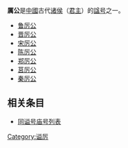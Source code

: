 '''厲公'''是[[中國|中國]]古代[[诸侯|诸侯]]（[[君主|君主]]）的[[谥号|諡号]]之一。

* [[鲁厉公|鲁厉公]]
* [[晋厉公|晋厉公]]
* [[宋厉公|宋厉公]]
* [[陈厉公|陈厉公]]
* [[郑厉公|郑厉公]]
* [[莒厉公|莒厉公]]
* [[秦厉公|秦厉公]]

== 相关条目 ==
* [[同谥号庙号列表|同谥号庙号列表]]

[[Category:谥厉|Category:谥厉]]
{{disambig}}